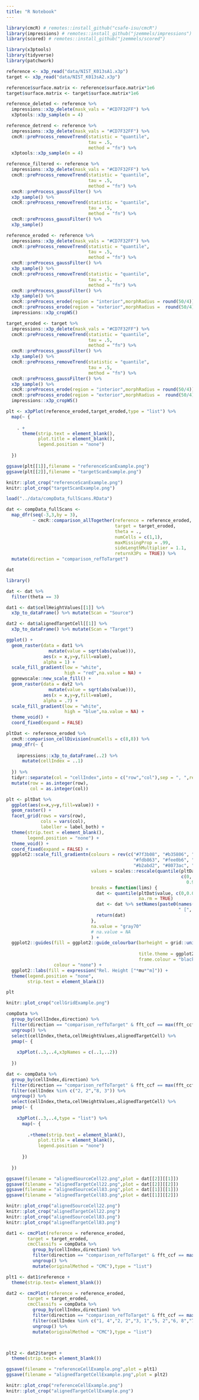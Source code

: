 ```yaml
---
title: "R Notebook"
---
```


```r
library(cmcR) # remotes::install_github("csafe-isu/cmcR")
library(impressions) # remotes::install_github("jzemmels/impressions")
library(scored) # remotes::install_github("jzemmels/scored")

library(x3ptools)
library(tidyverse)
library(patchwork)
```

```r
reference <- x3p_read("data/NIST_K013sA1.x3p")
target <- x3p_read("data/NIST_K013sA2.x3p")

reference$surface.matrix <- reference$surface.matrix*1e6
target$surface.matrix <- target$surface.matrix*1e6

reference_deleted <- reference %>%
  impressions::x3p_delete(mask_vals = "#CD7F32FF") %>%
  x3ptools::x3p_sample(m = 4)

reference_detrend <- reference %>%
  impressions::x3p_delete(mask_vals = "#CD7F32FF") %>%
  cmcR::preProcess_removeTrend(statistic = "quantile",
                               tau = .5,
                               method = "fn") %>%
  x3ptools::x3p_sample(m = 4)

reference_filtered <- reference %>%
  impressions::x3p_delete(mask_vals = "#CD7F32FF") %>%
  cmcR::preProcess_removeTrend(statistic = "quantile",
                               tau = .5,
                               method = "fn") %>%
  cmcR::preProcess_gaussFilter() %>%
  x3p_sample() %>%
  cmcR::preProcess_removeTrend(statistic = "quantile",
                               tau = .5,
                               method = "fn") %>%
  cmcR::preProcess_gaussFilter() %>%
  x3p_sample()

reference_eroded <- reference %>%
  impressions::x3p_delete(mask_vals = "#CD7F32FF") %>%
  cmcR::preProcess_removeTrend(statistic = "quantile",
                               tau = .5,
                               method = "fn") %>%
  cmcR::preProcess_gaussFilter() %>%
  x3p_sample() %>%
  cmcR::preProcess_removeTrend(statistic = "quantile",
                               tau = .5,
                               method = "fn") %>%
  cmcR::preProcess_gaussFilter() %>%
  x3p_sample() %>%
  cmcR::preProcess_erode(region = "interior",morphRadius = round(50/4)) %>% 
  cmcR::preProcess_erode(region = "exterior",morphRadius =  round(50/4)) %>%
  impressions::x3p_cropWS()

target_eroded <- target %>%
  impressions::x3p_delete(mask_vals = "#CD7F32FF") %>%
  cmcR::preProcess_removeTrend(statistic = "quantile",
                               tau = .5,
                               method = "fn") %>%
  cmcR::preProcess_gaussFilter() %>%
  x3p_sample() %>%
  cmcR::preProcess_removeTrend(statistic = "quantile",
                               tau = .5,
                               method = "fn") %>%
  cmcR::preProcess_gaussFilter() %>%
  x3p_sample() %>%
  cmcR::preProcess_erode(region = "interior",morphRadius = round(50/4)) %>% 
  cmcR::preProcess_erode(region = "exterior",morphRadius =  round(50/4)) %>%
  impressions::x3p_cropWS()
```

```r
plt <- x3pPlot(reference_eroded,target_eroded,type = "list") %>%
  map(~ {
    
    . +
      theme(strip.text = element_blank(),
            plot.title = element_blank(),
            legend.position = "none")
    
  })

ggsave(plt[[1]],filename = "referenceScanExample.png")
ggsave(plt[[2]],filename = "targetScanExample.png")

knitr::plot_crop("referenceScanExample.png")
knitr::plot_crop("targetScanExample.png")
```

```r
load("../data/compData_fullScans.RData")

dat <- compData_fullScans <-
  map_dfr(seq(-3,3,by = 3),
          ~ cmcR::comparison_allTogether(reference = reference_eroded,
                                         target = target_eroded,
                                         theta = .,
                                         numCells = c(1,1),
                                         maxMissingProp = .99,
                                         sideLengthMultiplier = 1.1,
                                         returnX3Ps = TRUE)) %>%
  mutate(direction = "comparison_refToTarget")

dat
```

```r
library()

dat <- dat %>%
  filter(theta == 3)

dat1 <- dat$cellHeightValues[[1]] %>%
  x3p_to_dataFrame() %>% mutate(Scan = "Source")

dat2 <- dat$alignedTargetCell[[1]] %>%
  x3p_to_dataFrame() %>% mutate(Scan = "Target")

ggplot() +
  geom_raster(data = dat1 %>% 
                mutate(value = sqrt(abs(value))),
              aes(x = x,y=y,fill=value),
              alpha = 1) +
  scale_fill_gradient(low = "white",
                      high = "red",na.value = NA) +
  ggnewscale::new_scale_fill() +
  geom_raster(data = dat2 %>% 
                mutate(value = sqrt(abs(value))),
              aes(x = x,y=y,fill=value),
              alpha = .7) +
  scale_fill_gradient(low = "white",
                      high = "blue",na.value = NA) +
  theme_void() +
  coord_fixed(expand = FALSE)
```


```r
pltDat <- reference_eroded %>%
  cmcR::comparison_cellDivision(numCells = c(8,8)) %>%
  pmap_dfr(~ {
    
    impressions::x3p_to_dataFrame(..2) %>%
      mutate(cellIndex = ..1)
    
  }) %>%
  tidyr::separate(col = "cellIndex",into = c("row","col"),sep = ", ",remove = FALSE) %>%
  mutate(row = as.integer(row),
         col = as.integer(col))

plt <- pltDat %>%
  ggplot(aes(x=x,y=y,fill=value)) +
  geom_raster() +
  facet_grid(rows = vars(row),
             cols = vars(col),
             labeller = label_both) +
  theme(strip.text = element_blank(),
        legend.position = "none") +
  theme_void() +
  coord_fixed(expand = FALSE) +
  ggplot2::scale_fill_gradientn(colours = rev(c("#7f3b08", "#b35806", "#e08214", 
                                                "#fdb863", "#fee0b6", "#f7f7f7", "#d8daeb", 
                                                "#b2abd2", "#8073ac", "#542788", "#2d004b")), 
                                values = scales::rescale(quantile(pltDat$value, 
                                                                  c(0, 0.01, 0.025, 0.1, 0.25, 0.5, 0.75, 
                                                                    0.9, 0.975, 0.99, 1), na.rm = TRUE)), 
                                breaks = function(lims) {
                                  dat <- quantile(pltDat$value, c(0,0.01, 0.25, 0.5, 0.75, 0.99, 1), 
                                                  na.rm = TRUE)
                                  dat <- dat %>% setNames(paste0(names(dat), 
                                                                 " [", round(dat, 3), "]"))
                                  return(dat)
                                }, 
                                na.value = "gray70"
                                # na.value = NA
                                ) +
  ggplot2::guides(fill = ggplot2::guide_colourbar(barheight = grid::unit(4, 
                                                                         "in"), label.theme = ggplot2::element_text(size = 8), 
                                                  title.theme = ggplot2::element_text(size = 10), 
                                                  frame.colour = "black", ticks.colour = "black"), 
                  colour = "none") +
  ggplot2::labs(fill = expression("Rel. Height ["*mu*"m]")) +
  theme(legend.position = "none",
        strip.text = element_blank())

plt

knitr::plot_crop("cellGridExample.png")
```


```r
compData %>%
  group_by(cellIndex,direction) %>% 
  filter(direction == "comparison_refToTarget" & fft_ccf == max(fft_ccf)) %>%
  ungroup() %>%
  select(cellIndex,theta,cellHeightValues,alignedTargetCell) %>%
  pmap(~ {
    
    x3pPlot(..3,..4,x3pNames = c(..1,..2))
    
  })
```

```r
dat <- compData %>%
  group_by(cellIndex,direction) %>% 
  filter(direction == "comparison_refToTarget" & fft_ccf == max(fft_ccf)) %>%
  filter(cellIndex %in% c("2, 2","8, 3")) %>%
  ungroup() %>%
  select(cellIndex,theta,cellHeightValues,alignedTargetCell) %>%
  pmap(~ {
    
    x3pPlot(..3,..4,type = "list") %>%
      map(~ {
        
        .+theme(strip.text = element_blank(),
            plot.title = element_blank(),
            legend.position = "none")
        
      })
    
  })

ggsave(filename = "alignedSourceCell22.png",plot = dat[[2]][[1]])
ggsave(filename = "alignedTargetCell22.png",plot = dat[[2]][[2]])
ggsave(filename = "alignedSourceCell83.png",plot = dat[[1]][[1]])
ggsave(filename = "alignedTargetCell83.png",plot = dat[[1]][[2]])

knitr::plot_crop("alignedSourceCell22.png")
knitr::plot_crop("alignedTargetCell22.png")
knitr::plot_crop("alignedSourceCell83.png")
knitr::plot_crop("alignedTargetCell83.png")
```

```r
dat1 <- cmcPlot(reference = reference_eroded,
        target = target_eroded,
        cmcClassifs = compData %>%
          group_by(cellIndex,direction) %>% 
          filter(direction == "comparison_refToTarget" & fft_ccf == max(fft_ccf)) %>%
          ungroup() %>%
          mutate(originalMethod = "CMC"),type = "list")

plt1 <- dat1$reference +
  theme(strip.text= element_blank())

dat2 <- cmcPlot(reference = reference_eroded,
        target = target_eroded,
        cmcClassifs = compData %>%
          group_by(cellIndex,direction) %>% 
          filter(direction == "comparison_refToTarget" & fft_ccf == max(fft_ccf)) %>%
          filter(cellIndex %in% c("1, 4","2, 2","3, 1","5, 2","6, 8","7, 7","8, 3")) %>%
          ungroup() %>%
          mutate(originalMethod = "CMC"),type = "list")



plt2 <- dat2$target +
  theme(strip.text= element_blank())

ggsave(filename = "referenceCellExample.png",plot = plt1)
ggsave(filename = "alignedTargetCellExample.png",plot = plt2)

knitr::plot_crop("referenceCellExample.png")
knitr::plot_crop("alignedTargetCellExample.png")
```



